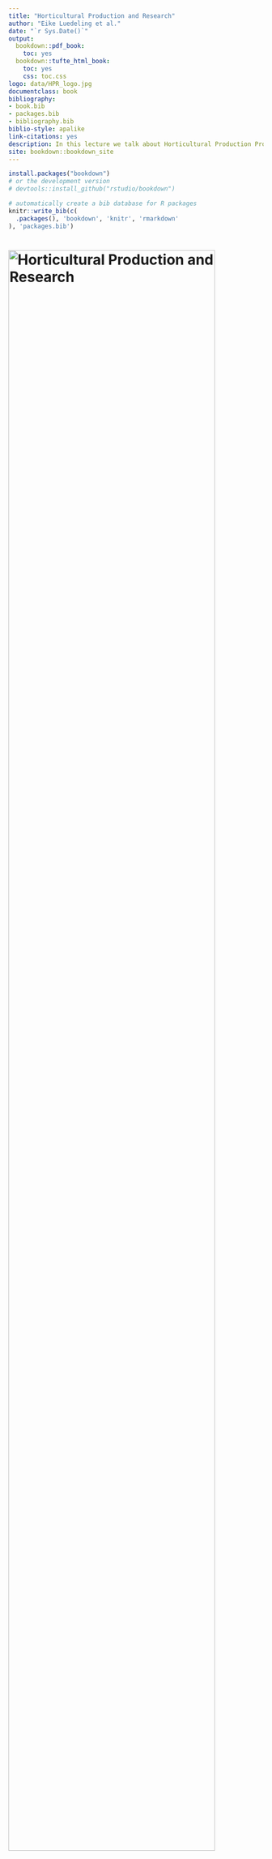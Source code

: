 ```yaml
---
title: "Horticultural Production and Research"
author: "Eike Luedeling et al."
date: "`r Sys.Date()`"
output:
  bookdown::pdf_book:
    toc: yes
  bookdown::tufte_html_book:
    toc: yes
    css: toc.css
logo: data/HPR_logo.jpg
documentclass: book
bibliography:
- book.bib
- packages.bib
- bibliography.bib
biblio-style: apalike
link-citations: yes
description: In this lecture we talk about Horticultural Production Production and Research.
site: bookdown::bookdown_site
---
```



```r
install.packages("bookdown")
# or the development version
# devtools::install_github("rstudio/bookdown")
```


```r
# automatically create a bib database for R packages
knitr::write_bib(c(
  .packages(), 'bookdown', 'knitr', 'rmarkdown'
), 'packages.bib')
```

# ![Horticultural Production and Research](data/HPR_Logo.jpg){width=90%} {-#header}

# Introduction {-#intro}

**Welcome to Horticultural Production and Research**

*by [Eike Luedeling](http://www.hortibonn.de/author/prof.-dr.-eike-luedeling/)*

This is a module offered to students of the MSc programs of [Crop Science](https://www.lf.uni-bonn.de/en/studying/master/npw) and [Agricultural Sciences and Resource Management in the Tropics and Subtropics (ARTS)](https://www.arts.uni-bonn.de/) at the [University of Bonn](https://www.uni-bonn.de/the-university?set_language=en).

Let me quickly introduce myself. My name is [Eike Luedeling](http://www.hortibonn.de/author/prof.-dr.-eike-luedeling/), and I lead the [Horticultural Sciences group](http://www.hortibonn.de) in the [Institute of Crop Science and Resource Conservation (INRES)](https://www.inres.uni-bonn.de/collage-startseite-1-en?set_language=en). In bringing this module to you, I'm supported by a strong team:

* [Anton Milyaev](http://inresgb-lehre.iaas.uni-bonn.de/author/dr.-anton-milyaev/),
* [Christine Schmitz](http://www.hortibonn.de/author/christine-schmitz/),
* [Cory Whitney](http://www.hortibonn.de/author/dr.-cory-whitney/),
* [Hannah Jaenicke](http://www.hortibonn.de/author/dr.-hannah-jaenicke/),
* [Jan Ellenberger](http://www.hortibonn.de/author/dr.-jan-ellenberger/),
* [Johannes Kopton](http://www.hortibonn.de/author/johannes-kopton/),
* [Katja Schiffers](http://www.hortibonn.de/author/dr.-katja-schiffers/),
* [Lars Zimmermann](http://www.hortibonn.de/author/lars-zimmermann/),
* [Marcos Jimenez Martinez](http://www.hortibonn.de/author/marcos-jimenez-martinez/),
* [Prajna Kasargodu Anebagilu](http://www.hortibonn.de/author/prajna-kasargodu-anebagilu/),
* [Thorsten Kraska](http://www.hortibonn.de/author/dr.-thorsten-kraska/),

The materials assembled on this website support the lecture on **Horticultural Production and Research** in the Winter Semester of 2023/2024. The current plan is to offer these lectures 'in presence', i.e. we'll all meet in the lecture hall Auf dem Hügel 6 in Bonn-Endenich.

The lecture times are ***Wednesdays 08:30-10:00 and Thursdays 12:15-13:45*** between 11th October 2023 and 1st February 2024.

## Module content {-#modulecontent}

Horticulture is a very broad topic that we can't cover comprehensively in a single module. Besides, being the MSc students that you are, you're entitled to a certain level of depth, which we wouldn't be able to reach if we tried covering everything. So we decided to concentrate on a few topics that we thought you'll find interesting. This is a mixture of impressions about particular production systems and current topics that are at the forefront of horticultural research and/or public debate.

## Inverted classroom {-#inverted}

We're going to try something new in this class - an inverted classroom format. This basically means that we're not just going to be talking at you when we're all in class. Instead, we'll try to facilitate your learning by engaging in a participatory process that will require you to actually do stuff, rather than just listening to what we have to say. The format of this active session will vary across the different topic, so that this doesn't get boring.

During our participatory sessions, we want you to consolidate what you've learned - which of course requires that you've already learned something. Much of the subject-matter content will therefore be presented to you in digital format, to be studied ***before*** class. We'll provide some guiding questions to help you with your studies.

We'll also have sessions where we discuss the content of scientific publications. So each week, you'll be given a reading assignment, which we'll then talk about in class. You will be facilitating these discussions yourselves, so you may want to think of some leading questions to guide the conversations.

## Communication {-#communication}

You'll receive most information related to the class via this website.

We also invite you to join the Slack workspace for this module. [Slack](https://slack.com/intl/en-de/) is a platform that facilitates collaboration within teams or organizations that we've found very effective for organizing class contents. The invitation to Slack is on [eCampus](https://ecampus.uni-bonn.de/goto_ecampus_crs_2700570.html) (you'll need your Uni-ID to log in). Please sign up with your university email address. We'll share announcements through Slack, and we also encourage you to organize your group work via this platform. You'll get a brief introduction into Slack in our first session.

## Grading {-#grading}

There's no exam in this module, but you'll be required to deliver a few other things:

* Write and submit short synopses of what you learned in each of the interactive sessions (10%).
* Write and submit succinct answers to the practice questions (10%).
* Lead at least two paper discussion sessions and participate actively in discussions led by others (20%).
* Prepare a term paper on one of the lecture topics (40%).
* Present the content of your term paper to your peers towards the end of the paper (20%).

You're also expected to come to class prepared and participate actively in the interactive sessions and paper discussions.

## Lecture topics {-#lecturetopics}

In each of the 15 weeks of the semester, we'll cover one topic. After week 1, we'll have our interactive session every Wednesday (08:30-10:00). On Thursdays, we'll split into smaller groups to discuss the papers you'll have read. We're estimating that this will take us about an hour. The remainder of the time can be (and should be) spent working on and talking about the term papers. We may have some more inputs on academic writing, but this is mainly your chance to get our advice - make sure to use this opportunity!

Here's a tentative schedule for this module (some details may still change):

- Week 01: [Introduction to horticulture]
- Week 02: [Temperate fruits]
- Week 03: [Global horticulture for SDGs]
- Week 04: [Agroforestry] - part 1
- Week 05: [Berries]
- Week 06: [From Greenhouse Production to Plant Factories]
- Week 07: [From Urban Horticulture to Social Gardening]
- Week 08: [New plants for a future-competent horticultural production]
- Week 09: [Agroforestry] - part 2
- Week 10: [Safeguarding Plant Health in Horticulture]
- Week 11: [Climate Change and Horticulture]
- Week 12: [Robotics and Digitalization]
- Week 13: [Gender in Horticulture]
- Week 14: Student presentations
- Week 15: Student presentations

The contents and instructions will be added to this website in the course of the semester.

In addition to the lectures, we're preparing some instruction materials on [Scientific writing], which we'll make available here too.

## Introductory materials from week 1 {-#intromat}

[Here's the introduction to the class.](https://ecampus.uni-bonn.de/goto_ecampus_file_3152102_download.html)

[Here you can find some information about the term paper.](https://ecampus.uni-bonn.de/goto_ecampus_file_3152104_download.html)



